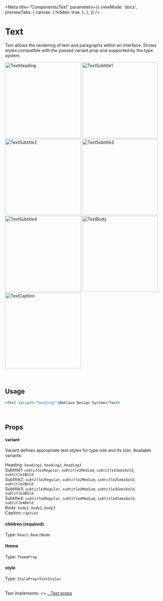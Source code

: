 
<Meta
  title="Components/Text"
  parameters={{
    viewMode: 'docs',
    previewTabs: {
      canvas: {
        hidden: true,
      },
    },
  }}
/>

# Text

Text allows the rendering of text and paragraphs within an interface. Shows styles compatible with the passed variant prop and supported by the type system.

<div
  style={{
    display: 'flex',
    flexWrap: 'wrap',
    justifyContent: 'center',
  }}>
  <img src={TextHeading} width="250" alt="TextHeading" />
  <img src={TextSubtitle1} width="250" alt="TextSubtitle1" />
  <img src={TextSubtitle2} width="250" alt="TextSubtitle2" />
  <img src={TextSubtitle3} width="250" alt="TextSubtitle3" />
  <img src={TextSubtitle4} width="250" alt="TextSubtitle4" />
  <img src={TextBody} width="250" alt="TextBody" />
  <img src={TextCaption} width="250" alt="TextCaption" />
</div>

<br/>
<br/>

## Usage

```jsx
<Text variant="heading2">Baklava Design System</Text>
```

<br />

## Props

#### variant

Variant defines appropriate text styles for type role and its size. Available variants:

Heading: _`heading1`, `heading2`, `heading3`_ <br />
Subtitle1: _`subtitle1Regular`, `subtitle1Medium`, `subtitle1Semibold`, `subtitle1Bold`_ <br />
Subtitle2: _`subtitle2Regular`, `subtitle2Medium`, `subtitle2Semibold`, `subtitle2Bold`_ <br />
Subtitle3: _`subtitle3Regular`, `subtitle3Medium`, `subtitle3Semibold`, `subtitle3Bold`_ <br />
Subtitle4: _`subtitle4Regular`, `subtitle4Medium`, `subtitle4Semibold`, `subtitle4Bold`_ <br />
Body: _`body1`, `body2`, `body3`_ <br />
Caption: _`caption`_ <br />

#### children (required)

Type: `React.ReactNode`

#### theme

Type: `ThemeProp`

#### style

Type: `StyleProp<TextStyle>`

<br />
Text implements: <>
  <a href="https://reactnative.dev/docs/text#props" title="title">
    ...Text props
  </a>
</>
